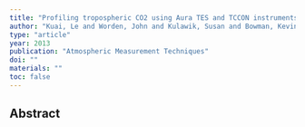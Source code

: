 ```yaml
---
title: "Profiling tropospheric CO2 using Aura TES and TCCON instruments"
author: "Kuai, Le and Worden, John and Kulawik, Susan and Bowman, Kevin and Lee, Meemong and Biraud, Sebastien C and Abshire, James B and Wofsy, Steven C and Natraj, Vijay and Frankenberg, Christian and others"
type: "article"
year: 2013
publication: "Atmospheric Measurement Techniques"
doi: ""
materials: ""
toc: false
---
```


## Abstract

